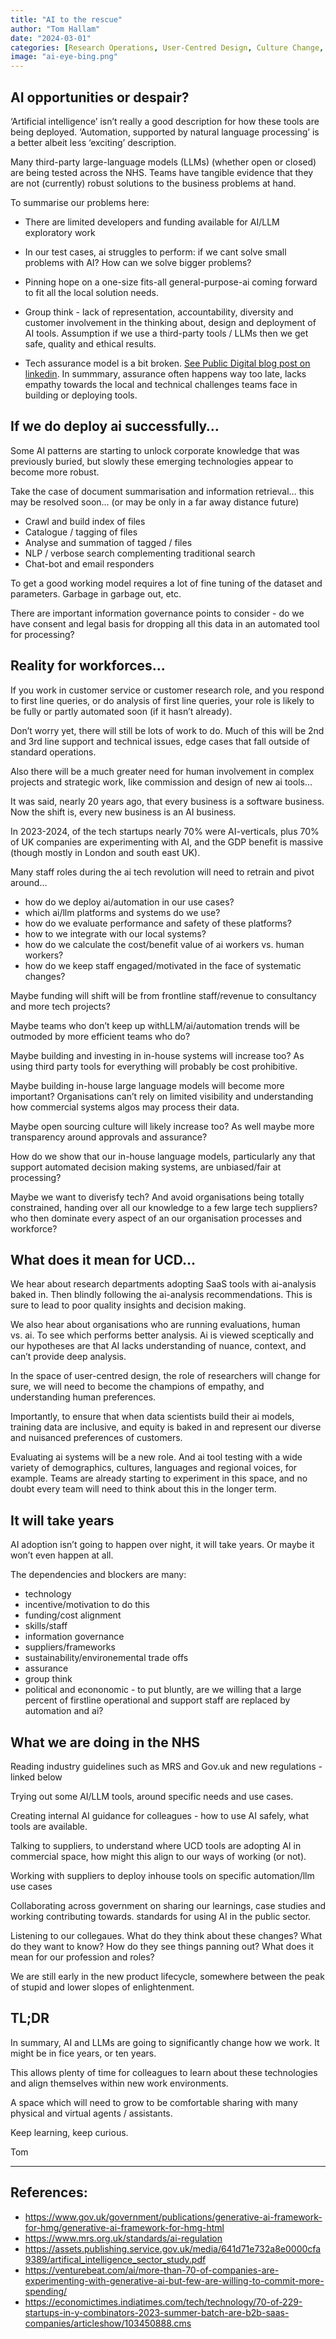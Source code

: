 ```yaml
---
title: "AI to the rescue"
author: "Tom Hallam"
date: "2024-03-01"
categories: [Research Operations, User-Centred Design, Culture Change, Tools, AI, UR Repo]
image: "ai-eye-bing.png"
---
```


## AI opportunities or despair?

‘Artificial intelligence’ isn’t really a good description for how these tools are being deployed. ‘Automation, supported by natural language processing’ is a better albeit less ‘exciting’ description.

Many third-party large-language models (LLMs) (whether open or closed) are being tested across the NHS. Teams have tangible evidence that they are not (currently) robust solutions to the business problems at hand. 

To summarise our problems here:

* There are limited developers and funding available for AI/LLM exploratory work

* In our test cases, ai struggles to perform: if we cant solve small problems with AI? How can we solve bigger problems?

* Pinning hope on a one-size fits-all general-purpose-ai coming forward to fit all the local solution needs.

* Group think - lack of representation, accountability, diversity and customer involvement in the thinking about, design and deployment of AI tools. Assumption if we use a third-party tools / LLMs then we get safe, quality and ethical results.

* Tech assurance model is a bit broken. [See Public Digital blog post on linkedin](https://www.linkedin.com/posts/chris-fleming-pd_developing-digital-services-in-health-requires-activity-7165982816579620864-0ieg){.external target="_blank"}. In summmary, assurance often happens way too late, lacks empathy towards the local and technical challenges teams face in building or deploying tools. 


## If we do deploy ai successfully...

Some AI patterns are starting to unlock corporate knowledge that was previously buried, but slowly these emerging technologies appear to become more robust.

Take the case of document summarisation and information retrieval… this may be resolved soon… (or may be only in a far away distance future)

* Crawl and build index of files
* Catalogue / tagging of files
* Analyse and summation of tagged / files
* NLP / verbose search complementing traditional search
* Chat-bot and email responders

To get a good working model requires a lot of fine tuning of the dataset and parameters. Garbage in garbage out, etc. 

There are important information governance points to consider - do we have consent and legal basis for dropping all this data in an automated tool for processing?


## Reality for workforces...

If you work in customer service or customer research role, and you respond to first line queries, or do analysis of first line queries, your role is likely to be fully or partly automated soon (if it hasn’t already).

Don't worry yet, there will still be lots of work to do. Much of this will be 2nd and 3rd line support and technical issues, edge cases that fall outside of standard operations.

Also there will be a much greater need for human involvement in complex projects and strategic work, like commission and design of new ai tools... 

It was said, nearly 20 years ago, that every business is a software business. Now the shift is, every new business is an AI business. 

In 2023-2024, of the tech startups nearly 70% were AI-verticals, plus 70% of UK companies are experimenting with AI, and the GDP benefit is massive (though mostly in London and south east UK).

Many staff roles during the ai tech revolution will need to retrain and pivot around... 

* how do we deploy ai/automation in our use cases?
* which ai/llm platforms and systems do we use? 
* how do we evaluate performance and safety of these platforms?
* how to we integrate with our local systems?
* how do we calculate the cost/benefit value of ai workers vs. human workers? 
* how do we keep staff engaged/motivated in the face of systematic changes?

Maybe funding will shift will be from frontline staff/revenue to consultancy and more tech projects?

Maybe teams who don’t keep up withLLM/ai/automation trends will be outmoded by more efficient teams who do?

Maybe building and investing in in-house systems will increase too? As using third party tools for everything will probably be cost prohibitive.

Maybe building in-house large language models will become more important? Organisations can't rely on limited visibility and understanding how commercial systems algos may process their data.

Maybe open sourcing culture will likely increase too? As well maybe more transparency around approvals and assurance?

How do we show that our in-house language models, particularly any that support automated decision making systems, are unbiased/fair at processing?

Maybe we want to diverisfy tech? And avoid organisations being totally constrained, handing over all our knowledge to a few large tech suppliers? who then dominate every aspect of an our organisation processes and workforce?


## What does it mean for UCD... 

We hear about research departments adopting SaaS tools with ai-analysis baked in. 
Then blindly following the ai-analysis recommendations. This is sure to lead to poor quality insights and decision making.

We also hear about organisations who are running evaluations, human vs. ai. To see which performs better analysis. Ai is viewed sceptically and our hypotheses are that AI lacks understanding of nuance, context, and can't provide deep analysis.

In the space of user-centred design, the role of researchers will change for sure, we will need to become the champions of empathy, and understanding human preferences. 

Importantly, to ensure that when data scientists build their ai models, training data are inclusive, and equity is baked in and represent our diverse and nuisanced preferences of customers.

Evaluating ai systems will be a new role. And ai tool testing with a wide variety of demographics, cultures, languages and regional voices, for example. Teams are already starting to experiment in this space, and no doubt every team will need to think about this in the longer term.



## It will take years

AI adoption isn't going to happen over night, it will take years. Or maybe it won't even happen at all.

The dependencies and blockers are many:

* technology
* incentive/motivation to do this
* funding/cost alignment
* skills/staff
* information governance
* suppliers/frameworks
* sustainability/environemental trade offs
* assurance
* group think 
* political and econonomic - to put bluntly, are we willing that a large percent of firstline operational and support staff are replaced by automation and ai?


## What we are doing in the NHS

Reading industry guidelines such as MRS and Gov.uk and new regulations - linked below

Trying out some AI/LLM tools, around specific needs and use cases.

Creating internal AI guidance for colleagues - how to use AI safely, what tools are available.

Talking to suppliers, to understand where UCD tools are adopting AI in commercial space, how might this align to our ways of working (or not).

Working with suppliers to deploy inhouse tools on specific automation/llm use cases

Collaborating across government on sharing our learnings, case studies and working contributing towards. standards for using AI in the public sector.

Listening to our collegaues. What do they think about these changes? What do they want to know? How do they see things panning out? What does it mean for our profession and roles?

We are still early in the new product lifecycle, somewhere between the peak of stupid and lower slopes of enlightenment.


## TL;DR

In summary, AI and LLMs are going to significantly change how we work. It might be in fice years, or ten years. 

This allows plenty of time for colleagues to learn about these technologies and align themselves within new work environments. 

A space which will need to grow to be comfortable sharing with many physical and virtual agents / assistants. 

Keep learning, keep curious.

Tom



---

## References:

* [https://www.gov.uk/government/publications/generative-ai-framework-for-hmg/generative-ai-framework-for-hmg-html](https://www.gov.uk/government/publications/generative-ai-framework-for-hmg/generative-ai-framework-for-hmg-html){.external target="_blank"}
* [https://www.mrs.org.uk/standards/ai-regulation](https://www.mrs.org.uk/standards/ai-regulation){.external target="_blank"}
* [https://assets.publishing.service.gov.uk/media/641d71e732a8e0000cfa9389/artifical_intelligence_sector_study.pdf](https://assets.publishing.service.gov.uk/media/641d71e732a8e0000cfa9389/artifical_intelligence_sector_study.pdf){.external target="_blank"}
* [https://venturebeat.com/ai/more-than-70-of-companies-are-experimenting-with-generative-ai-but-few-are-willing-to-commit-more-spending/](https://venturebeat.com/ai/more-than-70-of-companies-are-experimenting-with-generative-ai-but-few-are-willing-to-commit-more-spending/){.external target="_blank"}
* [https://economictimes.indiatimes.com/tech/technology/70-of-229-startups-in-y-combinators-2023-summer-batch-are-b2b-saas-companies/articleshow/103450888.cms](https://economictimes.indiatimes.com/tech/technology/70-of-229-startups-in-y-combinators-2023-summer-batch-are-b2b-saas-companies/articleshow/103450888.cms){.external target="_blank"}